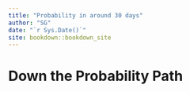 ```yaml
--- 
title: "Probability in around 30 days"
author: "SG"
date: "`r Sys.Date()`"
site: bookdown::bookdown_site
---
```


# Down the Probability Path


